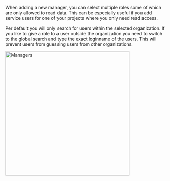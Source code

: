 When adding a new manager, you can select multiple roles some of which are only allowed to read data.
This can be especially useful if you add service users for one of your projects where you only need read access.

Per default you will only search for users within the selected organization. If you like to give a role to a user outside the organization you need to switch to the global search and type the exact loginname of the users. This will prevent users from guessing users from other organizations.

<img alt="Managers" src="/docs/img/guides/console/addmanager.png" width="390px" />
